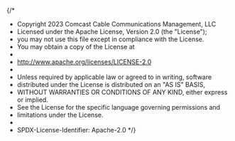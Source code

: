 {/*
 * Copyright 2023 Comcast Cable Communications Management, LLC
 * Licensed under the Apache License, Version 2.0 (the "License");
 * you may not use this file except in compliance with the License.
 * You may obtain a copy of the License at
 *
 * http://www.apache.org/licenses/LICENSE-2.0
 *
 * Unless required by applicable law or agreed to in writing, software
 * distributed under the License is distributed on an "AS IS" BASIS,
 * WITHOUT WARRANTIES OR CONDITIONS OF ANY KIND, either express or implied.
 * See the License for the specific language governing permissions and
 * limitations under the License.
 *
 * SPDX-License-Identifier: Apache-2.0
*/}


<Meta of={MetadataStories} />

<Title />

Presenting key information about an entity using properties from its metadata is a common UI pattern in TV applications. This is often done with styled text displaying the entity's title, description, genre or rating information, etc. on a page dedicated to the entity:

<Primary of={MetadataStories} />

This kind of component can be created by simply adding some styles to `View` and `Text` as well as incorporating additional components as needed:

```tsx
const App = () => {
  const containerStyles = {
    display: 'flex',
    justifyContent: 'flexStart',
    flexBoundary: 'contain'
  };

  return (
    <View style={{ ...containerStyles, flexDirection: 'column' }}>
      <Text style={{ ...theme.typography.headline1, fontWeight: 700 }}>Title</Text>
      <Text
        style={
          {
            width: 800,
            contain: 'width',
            maxLines: 3,
            ...theme.typography.body2,
            fontWeight: 400
          }
        }
      >
        Lorem ipsum dolor sit amet, consectetur adipiscing elit. Vestibulum sodales est eu eleifend interdum.
        Vivamus egestas maximus elementum. Sed condimentum ligula justo, non sollicitudin lectus rutrum vel.
        Integer iaculis vitae nisl quis tincidunt. Sed quis dui vehicula, vehicula felis a, tempor leo. Fusce
        tincidunt, ante eget pretium efficitur, libero elit volutpat quam, sit amet porta tortor odio non
        ligula. Ut sed dolor eleifend massa auctor porttitor eget ut lectus. Vivamus elementum lorem mauris,
        eu luctus tortor posuere sit amet. Nunc a interdum metus.
      </Text>
      <View style={{ ...containerStyles, flexDirection: 'row', gap: 8 }}>
        <Text style={{ ...theme.typography.body3, marginRight: 16 }}>
          Support text
        </Text>
        <Badge title="TV-14" />
        <Badge title="HD" />
        <Badge title="CC" />
      </View>
    </View>
  );
};
```
